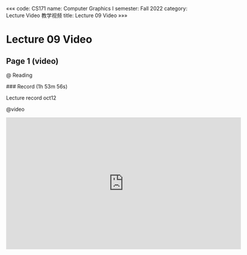 «««
code: CS171
name: Computer Graphics I
semester: Fall 2022
category: Lecture Video 教学视频
title: Lecture 09 Video
»»»

# Lecture 09 Video

## Page 1 (video)

@ Reading

<div class="markdown-body">
### Record (1h 53m 56s)

Lecture record oct12
</div>

@video

<iframe src="https://sbbrisk.com/e/17oq4agnl2p6.html" frameborder=0 marginwidth=0 marginheight=0 scrolling=no width=640 height=360 allowfullscreen></iframe>
